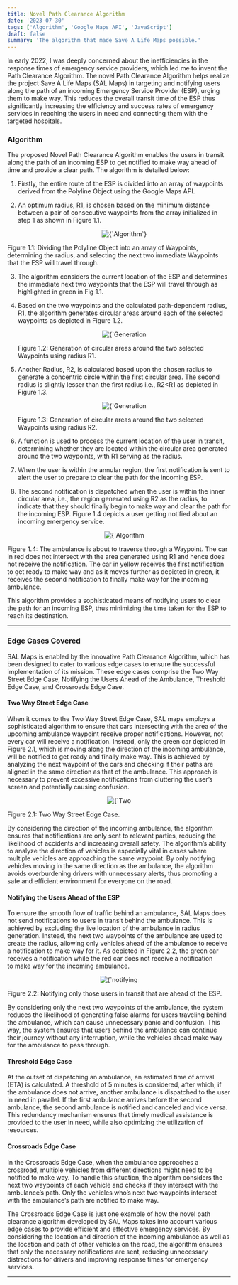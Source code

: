 ```yaml
---
title: Novel Path Clearance Algorithm
date: '2023-07-30'
tags: ['Algorithm', 'Google Maps API', 'JavaScript']
draft: false
summary: 'The algorithm that made Save A Life Maps possible.'
---
```


In early 2022, I was deeply concerned about the inefficiencies in the response times of emergency service providers, which led me to invent the Path Clearance Algorithm. The novel Path Clearance Algorithm helps realize the project Save A Life Maps (SAL Maps) in targeting and notifying users along the path of an incoming Emergency Service Provider (ESP), urging them to make way. This reduces the overall transit time of the ESP thus significantly increasing the efficiency and success rates of emergency services in reaching the users in need and connecting them with the targeted hospitals.

### Algorithm

The proposed Novel Path Clearance Algorithm enables the users in transit along the path of an incoming ESP to get notified to make way ahead of time and provide a clear path. The algorithm is detailed below:

1. Firstly, the entire route of the ESP is divided into an array of waypoints derived from the Polyline Object using the Google Maps API.

2. An optimum radius, R1, is chosen based on the minimum distance between a pair of consecutive waypoints from the array initialized in step 1 as shown in Figure 1.1.

   <p align="center">
     <Image
       alt={`Algorithm`}
       src={`/static/images/blogs/pca/algorithm.jpg`}
       width={1980 / 2}
       height={1114 / 2}
       priority
     />
   </p>

Figure 1.1: Dividing the Polyline Object into an array of Waypoints, determining the radius, and selecting the next two immediate Waypoints that the ESP will travel through.

3. The algorithm considers the current location of the ESP and determines the immediate next two waypoints that the ESP will travel through as highlighted in green in Fig 1.1.

4. Based on the two waypoints and the calculated path-dependent radius, R1, the algorithm generates circular areas around each of the selected waypoints as depicted in Figure 1.2.

   <p align="center">
     <Image
       alt={`Generation using R1`}
       src={`/static/images/blogs/pca/generationR1.png`}
       width={400}
       height={250}
       priority
     />
   </p>
   Figure 1.2: Generation of circular areas around the two selected Waypoints using radius R1.

5. Another Radius, R2, is calculated based upon the chosen radius to generate a concentric circle within the first circular area. The second radius is slightly lesser than the first radius i.e., R2\<R1 as depicted in Figure 1.3.

   <p align="center">
     <Image
       alt={`Generation using R2`}
       src={`/static/images/blogs/pca/generationR2.png`}
       width={400}
       height={250}
       priority
     />
   </p>
   Figure 1.3: Generation of circular areas around the two selected Waypoints using radius R2.

6. A function is used to process the current location of the user in transit, determining whether they are located within the circular area generated around the two waypoints, with R1 serving as the radius.

7. When the user is within the annular region, the first notification is sent to alert the user to prepare to clear the path for the incoming ESP.

8. The second notification is dispatched when the user is within the inner circular area, i.e., the region generated using R2 as the radius, to indicate that they should finally begin to make way and clear the path for the incoming ESP. Figure 1.4 depicts a user getting notified about an incoming emergency service.

   <p align="center">
     <Image
       alt={`Algorithm Depiction`}
       src={`/static/images/blogs/pca/algoDepiction.jpg`}
       width={250}
       height={300}
       priority
     />
   </p>

Figure 1.4: The ambulance is about to traverse through a Waypoint. The car in red does not intersect with the area generated using R1 and hence does not receive the notification. The car in yellow receives the first notification to get ready to make way and as it moves further as depicted in green, it receives the second notification to finally make way for the incoming ambulance.

This algorithm provides a sophisticated means of notifying users to clear the path for an incoming ESP, thus minimizing the time taken for the ESP to reach its destination.

---

### Edge Cases Covered

SAL Maps is enabled by the innovative Path Clearance Algorithm, which has been designed to cater to various edge cases to ensure the successful implementation of its mission. These edge cases comprise the Two Way Street Edge Case, Notifying the Users Ahead of the Ambulance, Threshold Edge Case, and Crossroads Edge Case.

#### Two Way Street Edge Case

When it comes to the Two Way Street Edge Case, SAL maps employs a sophisticated algorithm to ensure that cars intersecting with the area of the upcoming ambulance waypoint receive proper notifications. However, not every car will receive a notification. Instead, only the green car depicted in Figure 2.1, which is moving along the direction of the incoming ambulance, will be notified to get ready and finally make way. This is achieved by analyzing the next waypoint of the cars and checking if their paths are aligned in the same direction as that of the ambulance. This approach is necessary to prevent excessive notifications from cluttering the user’s screen and potentially causing confusion.

<p align="center">
  <Image
    alt={`Two way street edge case`}
    src={`/static/images/blogs/pca/twoWay.jpg`}
    width={250}
    height={300}
    priority
  />
</p>
Figure 2.1: Two Way Street Edge Case.

By considering the direction of the incoming ambulance, the algorithm ensures that notifications are only sent to relevant parties, reducing the likelihood of accidents and increasing overall safety. The algorithm’s ability to analyze the direction of vehicles is especially vital in cases where multiple vehicles are approaching the same waypoint. By only notifying vehicles moving in the same direction as the ambulance, the algorithm avoids overburdening drivers with unnecessary alerts, thus promoting a safe and efficient environment for everyone on the road.

#### Notifying the Users Ahead of the ESP

To ensure the smooth flow of traffic behind an ambulance, SAL Maps does not send notifications to users in transit behind the ambulance. This is achieved by excluding the live location of the ambulance in radius generation. Instead, the next two waypoints of the ambulance are used to create the radius, allowing only vehicles ahead of the ambulance to receive a notification to make way for it. As depicted in Figure 2.2, the green car receives a notification while the red car does not receive a notification  
to make way for the incoming ambulance.

<p align="center">
  <Image
    alt={`notifying vehicles ahead`}
    src={`/static/images/blogs/pca/notifyAhead.jpg`}
    width={250}
    height={300}
    priority
  />
</p>
Figure 2.2: Notifying only those users in transit that are ahead of the ESP.

By considering only the next two waypoints of the ambulance, the system reduces the likelihood of generating false alarms for users traveling behind the ambulance, which can cause unnecessary panic and confusion. This way, the system ensures that users behind the ambulance can continue their journey without any interruption, while the vehicles ahead make way for the ambulance to pass through.

#### Threshold Edge Case

At the outset of dispatching an ambulance, an estimated time of arrival (ETA) is calculated. A threshold of 5 minutes is considered, after which, if the ambulance does not arrive, another ambulance is dispatched to the user in need in parallel. If the first ambulance arrives before the second ambulance, the second ambulance is notified and canceled and vice versa. This redundancy mechanism ensures that timely medical assistance is provided to the user in need, while also optimizing the utilization of resources.

#### Crossroads Edge Case

In the Crossroads Edge Case, when the ambulance approaches a crossroad, multiple vehicles from different directions might need to be notified to make way. To handle this situation, the algorithm considers the next two waypoints of each vehicle and checks if they intersect with the ambulance’s path. Only the vehicles who’s next two waypoints intersect with the ambulance’s path are notified to make way.

The Crossroads Edge Case is just one example of how the novel path clearance algorithm developed by SAL Maps takes into account various edge cases to provide efficient and effective emergency services. By considering the location and direction of the incoming ambulance as well as the location and path of other vehicles on the road, the algorithm ensures that only the necessary notifications are sent, reducing unnecessary distractions for drivers and improving response times for emergency services.

---
